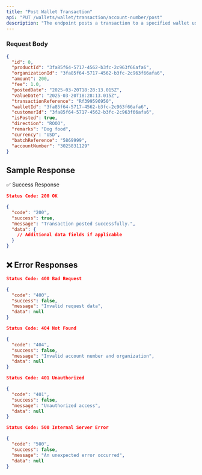 ```yaml
---
title: "Post Wallet Transaction"
api: "PUT /wallets/wallet/transaction/account-number/post"
description: "The endpoint posts a transaction to a specified wallet using the account number.."
---
```



### **Request Body**

```json
{
  "id": 0,
  "productId": "3fa85f64-5717-4562-b3fc-2c963f66afa6",
  "organizationId": "3fa85f64-5717-4562-b3fc-2c963f66afa6",
  "amount": 200,
  "fee": 1.0,
  "postedDate": "2025-03-20T18:28:13.015Z",
  "valueDate": "2025-03-20T18:28:13.015Z",
  "transactionReference": "Rf399596950",
  "walletId": "3fa85f64-5717-4562-b3fc-2c963f66afa6",
  "customerId": "3fa85f64-5717-4562-b3fc-2c963f66afa6",
  "isPosted": true,
  "direction": "ROOO",
  "remarks": "Dog food",
  "currency": "USD",
  "batchReference": "5869999",
  "accountNumber": "3025831129"
}
```

## Sample Response

✅ Success Response

```json
Status Code: 200 OK

{
  "code": "200",
  "success": true,
  "message": "Transaction posted successfully.",
  "data": {
    // Additional data fields if applicable
  }
}
```

## ❌ Error Responses

```json
Status Code: 400 Bad Request

{
  "code": "400",
  "success": false,
  "message": "Invalid request data",
  "data": null
}

Status Code: 404 Not Found

{
  "code": "404",
  "success": false,
  "message": "Invalid account number and organization",
  "data": null
}

Status Code: 401 Unauthorized

{
  "code": "401",
  "success": false,
  "message": "Unauthorized access",
  "data": null
}

Status Code: 500 Internal Server Error

{
  "code": "500",
  "success": false,
  "message": "An unexpected error occurred",
  "data": null
}

```
